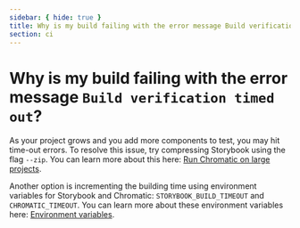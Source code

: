 ```yaml
---
sidebar: { hide: true }
title: Why is my build failing with the error message Build verification timed out?
section: ci
---
```


# Why is my build failing with the error message `Build verification timed out`?

As your project grows and you add more components to test, you may hit time-out errors. To resolve this issue, try compressing Storybook using the flag `--zip`. You can learn more about this here: [Run Chromatic on large projects](/docs/github-actions/#run-chromatic-on-large-projects).

Another option is incrementing the building time using environment variables for Storybook and Chromatic: `STORYBOOK_BUILD_TIMEOUT` and `CHROMATIC_TIMEOUT`. You can learn more about these environment variables here: [Environment variables](/docs/cli/#environment-variables).
